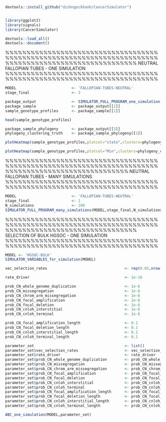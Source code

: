 ```r
devtools::install_github("dinhngockhanh/CancerSimulator")


library(ggplot2)
library(signals)
library(CancerSimulator)

devtools::load_all()
devtools::document()
```

%%%%%%%%%%%%%%%%%%%%%%%%%%%%%%%%%%%%%%%%%%%%%%%%%%%%%%%%%%%%%%%%%%%%%%%%
%%%%%%%%%%%%%%%%%%%%%%%%%%%%%%% NEUTRAL FALLOPIAN TUBES - ONE SIMULATION
%%%%%%%%%%%%%%%%%%%%%%%%%%%%%%%%%%%%%%%%%%%%%%%%%%%%%%%%%%%%%%%%%%%%%%%%

```r
MODEL                         <- 'FALLOPIAN-TUBES-NEUTRAL'
stage_final                   <- 3

package_output                <- SIMULATOR_FULL_PROGRAM_one_simulation(MODEL,stage_final)
package_sample                <- package_output[[2]]
sample_genotype_profiles      <- package_sample[[1]]

head(sample_genotype_profiles)

package_sample_phylogeny      <- package_output[[3]]
phylogeny_clustering_truth    <- package_sample_phylogeny[[1]]
```

```r
plotHeatmap(sample_genotype_profiles,plotcol="state",clusters=phylogeny_clustering_truth$clustering,tree=phylogeny_clustering_truth$tree,reorderclusters=TRUE,plottree=FALSE)

plotHeatmap(sample_genotype_profiles,plotcol="Min",clusters=phylogeny_clustering_truth$clustering,tree=phylogeny_clustering_truth$tree,reorderclusters=TRUE,plottree=FALSE)
```

%%%%%%%%%%%%%%%%%%%%%%%%%%%%%%%%%%%%%%%%%%%%%%%%%%%%%%%%%%%%%%%%%%%%%%%%
%%%%%%%%%%%%%%%%%%%%%%%%%%%%% NEUTRAL FALLOPIAN TUBES - MANY SIMULATIONS
%%%%%%%%%%%%%%%%%%%%%%%%%%%%%%%%%%%%%%%%%%%%%%%%%%%%%%%%%%%%%%%%%%%%%%%%

```r
MODEL                         <- 'FALLOPIAN-TUBES-NEUTRAL'
stage_final                   <- 1
N_simulations                 <- 100
SIMULATOR_FULL_PROGRAM_many_simulations(MODEL,stage_final,N_simulations)
```

%%%%%%%%%%%%%%%%%%%%%%%%%%%%%%%%%%%%%%%%%%%%%%%%%%%%%%%%%%%%%%%%%%%%%%%%
%%%%%%%%%%%%%%%%%%%%%%%%%%%%%%% SELECTION OF BULK HGSOC - ONE SIMULATION
%%%%%%%%%%%%%%%%%%%%%%%%%%%%%%%%%%%%%%%%%%%%%%%%%%%%%%%%%%%%%%%%%%%%%%%%

```r
MODEL <- 'HGSOC-BULK'
SIMULATOR_VARIABLES_for_simulation(MODEL)

vec_selection_rates                                   <- rep(0.05,nrow(driver_library))

rate_driver                                           <- 1e-16

prob_CN_whole_genome_duplication                      <- 1e-6
prob_CN_missegregation                                <- 1e-6
prob_CN_chrom_arm_missegregation                      <- 1e-6
prob_CN_focal_amplification                           <- 1e-6
prob_CN_focal_deletion                                <- 1e-6
prob_CN_cnloh_interstitial                            <- 1e-6
prob_CN_cnloh_terminal                                <- 1e-6

prob_CN_focal_amplification_length                    <- 0.1
prob_CN_focal_deletion_length                         <- 0.1
prob_CN_cnloh_interstitial_length                     <- 0.1
prob_CN_cnloh_terminal_length                         <- 0.1

parameter_set                                         <- list()
parameter_set$vec_selection_rates                     <- vec_selection_rates
parameter_set$rate_driver                             <- rate_driver
parameter_set$prob_CN_whole_genome_duplication        <- prob_CN_whole_genome_duplication
parameter_set$prob_CN_missegregation                  <- prob_CN_missegregation
parameter_set$prob_CN_chrom_arm_missegregation        <- prob_CN_chrom_arm_missegregation
parameter_set$prob_CN_focal_amplification             <- prob_CN_focal_amplification
parameter_set$prob_CN_focal_deletion                  <- prob_CN_focal_deletion
parameter_set$prob_CN_cnloh_interstitial              <- prob_CN_cnloh_interstitial
parameter_set$prob_CN_cnloh_terminal                  <- prob_CN_cnloh_terminal
parameter_set$prob_CN_focal_amplification_length      <- prob_CN_focal_amplification_length
parameter_set$prob_CN_focal_deletion_length           <- prob_CN_focal_deletion_length
parameter_set$prob_CN_cnloh_interstitial_length       <- prob_CN_cnloh_interstitial_length
parameter_set$prob_CN_cnloh_terminal_length           <- prob_CN_cnloh_terminal_length

ABC_one_simulation(MODEL,parameter_set)
```

